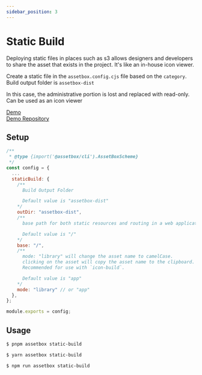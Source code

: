 ```yaml
---
sidebar_position: 3
---
```



# Static Build

Deploying static files in places such as s3 allows designers and developers to share the asset that exists in the project. It's like an in-house icon viewer.

Create a static file in the `assetbox.config.cjs` file based on the `category`.
Build output folder is `assetbox-dist`

In this case, the administrative portion is lost and replaced with read-only.
Can be used as an icon viewer

[Demo](https://assetbox.github.io/demo)  
[Demo Repository](https://github.com/assetbox/demo)

## Setup

```js twoslash title='assetbox.config.cjs'
/**
 * @type {import('@assetbox/cli').AssetBoxScheme}
 */
const config = {
  ...
  staticBuild: {
    /**
      Build Output Folder

      Default value is "assetbox-dist"
    */
    outDir: "assetbox-dist",
    /**
      base path for both static resources and routing in a web application.

      Default value is "/"
    */
    base: "/",
    /**
      mode: "library" will change the asset name to camelCase.
      clicking on the asset will copy the asset name to the clipboard.
      Recommended for use with `icon-build`.

      Default value is "app"
    */
    mode: "library" // or "app"
  },
};

module.exports = config;
```

## Usage

<Tabs>
  <TabItem value="pnpm" label="pnpm" default>

```sh
$ pnpm assetbox static-build
```

  </TabItem>
  <TabItem value="yarn" label="yarn">

```sh
$ yarn assetbox static-build
```

  </TabItem>
  <TabItem value="npm" label="npm">

```sh
$ npm run assetbox static-build
```

  </TabItem>
</Tabs>
